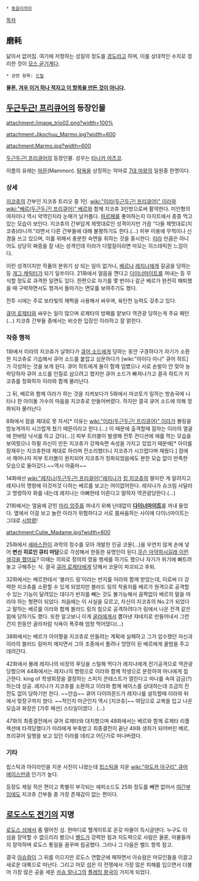  * [[동음이의어]]

[[목차]]
== 磨耗 ==
닳아서 없어짐. 여기에 저항하는 성질의 정도를 [[경도]]라고 하며, 이를 상대적인 수치로 정리한 것이 [[모스 굳기계]]다.

 * 관련 항목: [[드릴]]

'''물론, [[이거 하나 적자고 만든 것이 아닌 항목|겨우 이거 하나 적자고 이 항목을 만든 것이 아니다]].'''

== [[두근두근! 프리큐어]]의 등장인물 ==
{{{+1 マーモ Marmo}}}

attachment:/image_trio02.png?width=100%

attachment:Jikochuu_Marmo.jpg?width=600

attachment:Marmo.jpg?width=600

[[두근두근! 프리큐어]]의 등장인물. 성우는 [[타나카 아츠코]].

이름의 유래는 [[마몬]](Mammon). [[탐욕]]을 상징하는 악마로 [[7대 마왕]]의 일원중 한명이다.

=== 상세 ===
[[지코츄]]의 간부인 지코츄 트리오 중 1인. [[wiki:"이라(두근두근! 프리큐어)" 이라]]와 [[wiki:"베르(두근두근! 프리큐어)" 베르]]와 함께 지코츄 3인방으로써 활약한다. 미인형의 여자이나 역시 악역인지라 눈매가 날카롭다. [[파르페]]를 좋아하는지 아지트에서 종종 먹고 있는 모습이 보인다. 지코츄의 간부답게 제멋대로인 성격이지만 가끔 "다들 제멋대로(지코츄)라니까."라면서 다른 간부들에 대해 불평하기도 한다.(...) 피부 미용에 무척이나 신경을 쓰고 있으며, 이를 위해서 충분한 숙면을 취하는 것을 중시한다. [[이라(두근두근! 프리큐어)|이라]] 만큼은 아니어도 상당히 짜증을 잘 내는 성격인데 이라가 다혈질이라면 마모는 히스테릭한 느낌이다.

이런 성격이지만 작품의 분위기 상 되는 일이 없거나, [[베르(두근두근! 프리큐어)|베르]]나 [[레지나(두근두근! 프리큐어)|레지나]]에게 갈굼을 당하는 등 [[개그 캐릭터]]가 되기 일쑤이다. 21화에서 얼음을 깬다고 [[다이너마이트]]를 꺼내는 등 무식할 정도로 과격한 일면도 있다. 한편으로 자기를 몇 번이나 갈군 베르가 완전히 패퇴했을 때 구박하면서도 챙겨서 돌아가는 면모를 보여주기도 했다.

전투 시에는 주로 보라빛의 채찍을 사용해서 싸우며, 육탄전 능력도 갖추고 있다.

[[큐어 로제타]]와 싸우는 일이 많으며 로제타의 방패를 얕보다 역관광 당하는게 주요 패턴(...) 지코츄 간부들 중에서는 비슷한 입장인 이라하고 잘 얽힌다.

=== 작중 행적 ===
1화에서 이라의 지코츄가 날뛰다가 [[켄자키 마코토|큐어 소드]]에게 당하는 동안 구경하다가 자기가 소환한 지코츄로 기습해서 큐어 소드를 붙잡고 심문하다가 [wiki:"아이다 마나" 큐어 하트]가 각성하는 것을 보게 된다. 큐어 하트에게 둘이 함께 덤볐으나 서로 손발이 안 맞아 농락당하자 큐어 소드를 인질로 삼으려고 했지만 큐어 소드가 빠져나가고 결국 하트가 지코츄를 정화하자 이라와 함께 물러난다.

그 뒤, 베르와 함께 이라가 하는 것을 지켜보다가 5화에서 마코토가 일하는 방송국에 나타나 한 아이돌 가수의 마음을 지코츄로 만들어버렸다. 하지만 결국 큐어 소드에 의해 정화되자 물러난다.

8화에서 잠을 제대로 못 자서[* 이유는 [[wiki:"이라(두근두근! 프리큐어)" 이라]]가 볼링을 밤늦게까지 시끄럽게 쳤기 때문이라고 한다.(…) 이 때문에 출격할때 잠자는 이라의 얼굴에 한바탕 낙서를 하고 갔다(…)] 피부 트러블이 발생해 전투 컨디션에 애를 먹는 모습을 보여줬으나 하필 자신이 만든 지코츄가 강제숙면 속성을 가지고 있었기 때문에[* 아이를 잠재우는 지코츄한테 제대로 하라며 잔소리했더니 지코츄가 시끄럽다며 재웠다.] 잠에서 깨어나자 피부 트러블이 완치되어 지코츄가 정화되었음에도 분한 모습 없이 만족한 모습으로 돌아갔다.~~역시 아줌마~~

14화에선 [[wiki:"레지나(두근두근! 프리큐어)"레지나]]가 [[킹 지코츄]]의 딸이란 게 알려지고 레지나의 명령에 이것저것 다하는 베르를 보고는 어이없어한다. 레지나가 슈크림 사달라고 명령하자 화를 내는데 레지나는 아빠한테 이른다고 말하자 역관광당한다.(…)

21화에서는 얼음에 갇힌 [[마리 앙주]]를 꺼내기 위해 난데없이 '''[[다이너마이트]]'''를 꺼내 들었다. 옆에서 이걸 보고 놀란 이라가 위험하다고 서로 몸싸움하는 사이에 다이너마이트는 그대로 [[시밤쾅]]!

attachment:Cutie_Madame.jpg?width=600

25화에서 [[세바스찬(두근두근! 프리큐어)|세바스찬]]이 과학의 정수를 모아 개발한 인공 코뮨(…)을 우연치 않게 손에 넣어  '''변신 히로인 큐티 마담'''으로 각성해서 한동한 유명인이 된다.[[무슨 마약하시길래 이런생각을 했어요]]? 이때는 의외로 정의의 영웅 행세를 하기도 했으나 자기가 위기에 빠트려놓고 구해주는 식. 결국 [[요츠바 아리스|큐어 로제타]]에게 당해서 코뮨이 파괴되고 후퇴.

32화에서는 베르한테서 '블러드 링'이라는 반지를 이라와 함께 받았는데, 이로써 더 강력한 지코츄를 소환할 수 있게 되었지만 블러드 링의 착용자를 베르가 원격으로 공격할 수 있는 기능이 달려있는 데다가 반지를 빼는 것도 불가능해서 꼼짝없이 베르의 말을 따라야 하는 형편이 되었다. 처음에는 이 사실을 모르고, 자신이 지코츄의 No.2가 되었다고 말하는 베르를 이라와 함께 블러드 링의 힘으로 공격하려다가 링에서 나온 전격 같은 힘에 당하기도 했다. 또한 알고보니 이게 [[굴라]]에게서 뽑아낸 쟈네지로 만들어내서 그런건지 한동안 굴라처럼 식욕이 폭주해 엄청 먹어댔다(...)

38화에서는 베르가 아이짱을 지코츄로 만들려는 계획에 실패하고 그가 압수했던 자신과 이라의 블러드 링마저 깨지면서 그의 조종에서 풀려나 엉망이 된 베르에게 꿀밤을 주고 데려간다.

42화에서 몰래 레지나의 비장의 푸딩을 스틸해 먹다가 레지나에게 전기공격으로 역관광당했으며 44화에서는 레지나의 명령으로 이라와 함께 학생으로 분장하여 마나에게 접근한다. king of 학생회장을 결정하는 스피치 콘테스트가 열린다고 마나를 속여 감금(?)하는데 성공. 레지나가 지코츄를 소환하고 이라와 함께 에이스를 상대하는데 조금의 진전도 없이 당하기만 한다. ~~안습~~ 큐어 다이아몬드가 레지나를 설득할때 이라와 뒤에서 맞장구까지 쳤다. ~~적인지 아군인지 역시 [지코츄]~~ 여담으로 교복을 입고 나온 모습과 화장은 [갸루 패션] 스타일이였다 . (...)

47화의 최종결전에서 큐어 로제타와 대치했으며 48화에서는 베르와 함께 로제타 리플렉션에 타격당했다가 이라에게 부축받고 최종결전이 끝난 49화 생쥐가 되어버린 베르, 프리큐어 일행을 보고 있던 이라를 데리고 어딘가로 떠나버렸다.

=== 기타 ===
립스틱과 아이라인을 지운 사진이 나왔는데 [[립스틱]]을 지운 [[wiki:"마도카 아구리" 큐어 에이스]]만큼 인기가 높다. 

등장도 제일 적은 편이고 특별히 부각되는 에피소드도 25화 정도를 빼면 없어서 [[여간부]]임에도 지코츄 간부들 중 가장 존재감이 없는 편이다.

== [[로도스도 전기]]의 지명 ==
[[로도스 섬]]에서 좀 떨어진 섬. 한마디로 헬게이트로 온갖 마물이 득시글댄다. 누구도 이 섬을 장악할 수 없으리라 봤으나 [[벨드]]가 강력한 힘과 지도력으로 사람은 물론, 마물들까지 장악하며 로도스 통일을 꿈꾸며 침공했다. 그러나 그 다음은 벨드 항목 참고.

결국 [[아슈람]]이 그 뒤를 이으지만 로도스 연합군에 패하면서 아슈람은 마모인들을 이끌고 새로운 대륙으로 떠난다. 그리고 마모 섬은 이 전쟁에서 가장 많은 피해를 입으면서 더불어 가장 많은 공을 세운 [[카슈 알나그]]의 [[플레임 왕국]]이 가지게 되었다.
